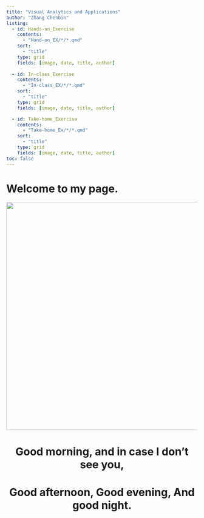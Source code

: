 ---
title: "Visual Analytics and Applications"
author: "Zhang Chenbin"
listing:
  - id: Hands-on_Exercise
    contents: 
      - "Hand-on_EX/*/*.qmd"
    sort:
      - "title"
    type: grid
    fields: [image, date, title, author]
    
  - id: In-class_Exercise
    contents: 
      - "In-class_EX/*/*.qmd"
    sort:
      - "title"
    type: grid
    fields: [image, date, title, author]

  - id: Take-home_Exercise
    contents: 
      - "Take-home_Ex/*/*.qmd"
    sort:
      - "title"
    type: grid
    fields: [image, date, title, author]
toc: false
---

# Welcome to my page.

![](images/u=3841581756,1150662843&fm=253&fmt=auto&app=120&f=JPEG.webp){fig-align="center" width="600"}

<h1 align="center">

Good morning, and in case I don't see you,

</h1>

<h1 align="center">

Good afternoon, Good evening, And good night.

</h1>
